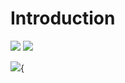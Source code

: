 # Introduction {#dec-intro}


![](figures/figure-2-1-hlsr_rev_pie.png)
![](figures/figure-2-3-hlsr_c_bdown_pie.png)

![](figures/figure-2-6-hlsr_staff_pie.png){
